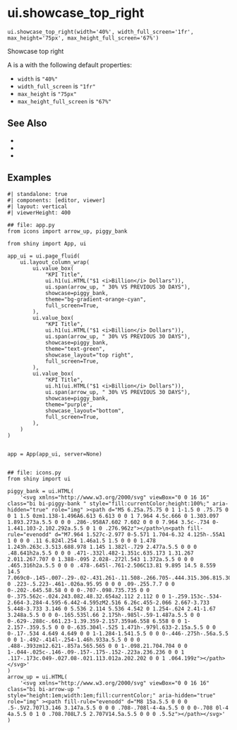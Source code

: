 # ui.showcase_top_right { #shiny.ui.showcase_top_right }

`ui.showcase_top_right(width='40%', width_full_screen='1fr', max_height='75px', max_height_full_screen='67%')`

Showcase top right

A [](:func:`~shiny.ui.showcase_top_right`) is a [](:class:`~shiny.ui.ShowcaseLayout`) with
the following default properties:

* `width` is `"40%"`
* `width_full_screen` is `"1fr"`
* `max_height` is `"75px"`
* `max_height_full_screen` is `"67%"`



## See Also

* [](:func:`~shiny.ui.showcase_left_center`)
* [](:func:`~shiny.ui.showcase_bottom`)
* [](:func:`~shiny.ui.value_box`)

## Examples

```shinylive-python
#| standalone: true
#| components: [editor, viewer]
#| layout: vertical
#| viewerHeight: 400

## file: app.py
from icons import arrow_up, piggy_bank

from shiny import App, ui

app_ui = ui.page_fluid(
    ui.layout_column_wrap(
        ui.value_box(
            "KPI Title",
            ui.h1(ui.HTML("$1 <i>Billion</i> Dollars")),
            ui.span(arrow_up, " 30% VS PREVIOUS 30 DAYS"),
            showcase=piggy_bank,
            theme="bg-gradient-orange-cyan",
            full_screen=True,
        ),
        ui.value_box(
            "KPI Title",
            ui.h1(ui.HTML("$1 <i>Billion</i> Dollars")),
            ui.span(arrow_up, " 30% VS PREVIOUS 30 DAYS"),
            showcase=piggy_bank,
            theme="text-green",
            showcase_layout="top right",
            full_screen=True,
        ),
        ui.value_box(
            "KPI Title",
            ui.h1(ui.HTML("$1 <i>Billion</i> Dollars")),
            ui.span(arrow_up, " 30% VS PREVIOUS 30 DAYS"),
            showcase=piggy_bank,
            theme="purple",
            showcase_layout="bottom",
            full_screen=True,
        ),
    )
)


app = App(app_ui, server=None)


## file: icons.py
from shiny import ui

piggy_bank = ui.HTML(
    '<svg xmlns="http://www.w3.org/2000/svg" viewBox="0 0 16 16" class="bi bi-piggy-bank " style="fill:currentColor;height:100%;" aria-hidden="true" role="img" ><path d="M5 6.25a.75.75 0 1 1-1.5 0 .75.75 0 0 1 1.5 0zm1.138-1.496A6.613 6.613 0 0 1 7.964 4.5c.666 0 1.303.097 1.893.273a.5.5 0 0 0 .286-.958A7.602 7.602 0 0 0 7.964 3.5c-.734 0-1.441.103-2.102.292a.5.5 0 1 0 .276.962z"></path>\n<path fill-rule="evenodd" d="M7.964 1.527c-2.977 0-5.571 1.704-6.32 4.125h-.55A1 1 0 0 0 .11 6.824l.254 1.46a1.5 1.5 0 0 0 1.478 1.243h.263c.3.513.688.978 1.145 1.382l-.729 2.477a.5.5 0 0 0 .48.641h2a.5.5 0 0 0 .471-.332l.482-1.351c.635.173 1.31.267 2.011.267.707 0 1.388-.095 2.028-.272l.543 1.372a.5.5 0 0 0 .465.316h2a.5.5 0 0 0 .478-.645l-.761-2.506C13.81 9.895 14.5 8.559 14.5 7.069c0-.145-.007-.29-.02-.431.261-.11.508-.266.705-.444.315.306.815.306.815-.417 0 .223-.5.223-.461-.026a.95.95 0 0 0 .09-.255.7.7 0 0 0-.202-.645.58.58 0 0 0-.707-.098.735.735 0 0 0-.375.562c-.024.243.082.48.32.654a2.112 2.112 0 0 1-.259.153c-.534-2.664-3.284-4.595-6.442-4.595zM2.516 6.26c.455-2.066 2.667-3.733 5.448-3.733 3.146 0 5.536 2.114 5.536 4.542 0 1.254-.624 2.41-1.67 3.248a.5.5 0 0 0-.165.535l.66 2.175h-.985l-.59-1.487a.5.5 0 0 0-.629-.288c-.661.23-1.39.359-2.157.359a6.558 6.558 0 0 1-2.157-.359.5.5 0 0 0-.635.304l-.525 1.471h-.979l.633-2.15a.5.5 0 0 0-.17-.534 4.649 4.649 0 0 1-1.284-1.541.5.5 0 0 0-.446-.275h-.56a.5.5 0 0 1-.492-.414l-.254-1.46h.933a.5.5 0 0 0 .488-.393zm12.621-.857a.565.565 0 0 1-.098.21.704.704 0 0 1-.044-.025c-.146-.09-.157-.175-.152-.223a.236.236 0 0 1 .117-.173c.049-.027.08-.021.113.012a.202.202 0 0 1 .064.199z"></path></svg>'
)
arrow_up = ui.HTML(
    '<svg xmlns="http://www.w3.org/2000/svg" viewBox="0 0 16 16" class="bi bi-arrow-up " style="height:1em;width:1em;fill:currentColor;" aria-hidden="true" role="img" ><path fill-rule="evenodd" d="M8 15a.5.5 0 0 0 .5-.5V2.707l3.146 3.147a.5.5 0 0 0 .708-.708l-4-4a.5.5 0 0 0-.708 0l-4 4a.5.5 0 1 0 .708.708L7.5 2.707V14.5a.5.5 0 0 0 .5.5z"></path></svg>'
)
```